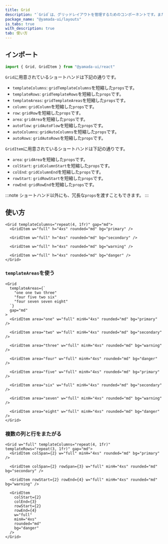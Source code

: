 ```yaml
---
title: Grid
description: "`Grid`は、グリッドレイアウトを管理するためのコンポーネントです。また、便利なスタイルのショートハンドが用意されています。"
package_name: "@yamada-ui/layouts"
is_tabs: true
with_description: true
tab: 使い方
---
```


## インポート

```ts
import { Grid, GridItem } from "@yamada-ui/react"
```

`Grid`に用意されているショートハンドは下記の通りです。

- `templateColumns`: `gridTemplateColumns`を短縮した`props`です。
- `templateRows`: `gridTemplateRows`を短縮した`props`です。
- `templateAreas`: `gridTemplateAreas`を短縮した`props`です。
- `column`: `gridColumn`を短縮した`props`です。
- `row`: `gridRow`を短縮した`props`です。
- `area`: `gridArea`を短縮した`props`です。
- `autoFlow`: `gridAutoFlow`を短縮した`props`です。
- `autoColumns`: `gridAutoColumns`を短縮した`props`です。
- `autoRows`: `gridAutoRows`を短縮した`props`です。

`GridItem`に用意されているショートハンドは下記の通りです。

- `area`: `gridArea`を短縮した`props`です。
- `colStart`: `gridColumnStart`を短縮した`props`です。
- `colEnd`: `gridColumnEnd`を短縮した`props`です。
- `rowStart`: `gridRowStart`を短縮した`props`です。
- `rowEnd`: `gridRowEnd`を短縮した`props`です。

:::note
ショートハンド以外にも、冗長な`props`を渡すこともできます。
:::

## 使い方

```tsx
<Grid templateColumns="repeat(4, 1fr)" gap="md">
  <GridItem w="full" h="4xs" rounded="md" bg="primary" />

  <GridItem w="full" h="4xs" rounded="md" bg="secondary" />

  <GridItem w="full" h="4xs" rounded="md" bg="warning" />

  <GridItem w="full" h="4xs" rounded="md" bg="danger" />
</Grid>
```

### `templateAreas`を使う

```tsx
<Grid
  templateAreas={`
    "one one two three"
    "four five two six"
    "four seven seven eight"
  `}
  gap="md"
>
  <GridItem area="one" w="full" minH="4xs" rounded="md" bg="primary" />

  <GridItem area="two" w="full" minH="4xs" rounded="md" bg="secondary" />

  <GridItem area="three" w="full" minH="4xs" rounded="md" bg="warning" />

  <GridItem area="four" w="full" minH="4xs" rounded="md" bg="danger" />

  <GridItem area="five" w="full" minH="4xs" rounded="md" bg="primary" />

  <GridItem area="six" w="full" minH="4xs" rounded="md" bg="secondary" />

  <GridItem area="seven" w="full" minH="4xs" rounded="md" bg="warning" />

  <GridItem area="eight" w="full" minH="4xs" rounded="md" bg="danger" />
</Grid>
```

### 複数の列と行をまたがる

```tsx
<Grid w="full" templateColumns="repeat(4, 1fr)" templateRows="repeat(3, 1fr)" gap="md">
  <GridItem colSpan={2} w="full" minH="4xs" rounded="md" bg="primary" />

  <GridItem colSpan={2} rowSpan={3} w="full" minH="4xs" rounded="md" bg="secondary" />

  <GridItem rowStart={2} rowEnd={4} w="full" minH="4xs" rounded="md" bg="warning" />

  <GridItem
    colStart={2}
    colEnd={3}
    rowStart={2}
    rowEnd={4}
    w="full"
    minH="4xs"
    rounded="md"
    bg="danger"
  />
</Grid>
```
